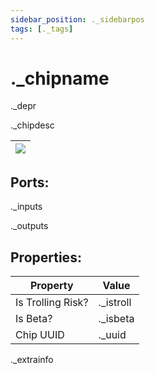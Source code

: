 ```yaml
---
sidebar_position: ._sidebarpos
tags: [._tags]
---
```


# ._chipname
._depr

._chipdesc

| ![](https://images-ext-2.discordapp.net/external/MPmIaQzlEPmgGWlgi-WxBBXt0Bjv_zWPkg1y1f_sy3s/https/www.recroomcircuits.com/image/circuit/absolute-value?width=206&height=108) |
|-----|

## Ports:

._inputs

._outputs

## Properties:

| Property  | Value |
|-------------------|-----------|
| Is Trolling Risk? | ._istroll |
| Is Beta? | ._isbeta |
| Chip UUID | ._uuid |

._extrainfo